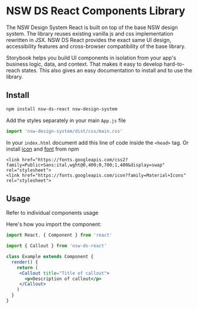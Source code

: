
<Meta title="Introduction/Getting Started" />

<style>{`
  .subheading {
    --mediumdark: '#999999';
    font-weight: 900;
    font-size: 13px;
    color: #999;
    letter-spacing: 6px;
    line-height: 24px;
    text-transform: uppercase;
    margin-bottom: 12px;
    margin-top: 40px;
  }

  .link-list {
    display: grid;
    grid-template-columns: 1fr;
    grid-template-rows: 1fr 1fr;
    row-gap: 10px;
  }

  @media (min-width: 620px) {
    .link-list {
      row-gap: 20px;
      column-gap: 20px;
      grid-template-columns: 1fr 1fr;
    }
  }

  @media all and (-ms-high-contrast:none) {
  .link-list {
      display: -ms-grid;
      -ms-grid-columns: 1fr 1fr;
      -ms-grid-rows: 1fr 1fr;
    }
  }

  .link-item {
    display: block;
    padding: 20px 30px 20px 15px;
    border: 1px solid #00000010;
    border-radius: 5px;
    transition: background 150ms ease-out, border 150ms ease-out, transform 150ms ease-out;
    color: #333333;
    display: flex;
    align-items: flex-start;
  }

  .link-item:hover {
    border-color: #1EA7FD50;
    transform: translate3d(0, -3px, 0);
    box-shadow: rgba(0, 0, 0, 0.08) 0 3px 10px 0;
  }

  .link-item:active {
    border-color: #1EA7FD;
    transform: translate3d(0, 0, 0);
  }

  .link-item strong {
    font-weight: 700;
    display: block;
    margin-bottom: 2px;
  }

  .link-item img {
    height: 40px;
    width: 40px;
    margin-right: 15px;
    flex: none;
  }

  .link-item span {
    font-size: 14px;
    line-height: 20px;
  }

  .tip {
    display: inline-block;
    border-radius: 1em;
    font-size: 11px;
    line-height: 12px;
    font-weight: 700;
    background: #E7FDD8;
    color: #66BF3C;
    padding: 4px 12px;
    margin-right: 10px;
    vertical-align: top;
  }

  .tip-wrapper {
    font-size: 13px;
    line-height: 20px;
    margin-top: 40px;
    margin-bottom: 40px;
  }

  .tip-wrapper code {
    font-size: 12px;
    display: inline-block;
  }


`}</style>

# NSW DS React Components Library

The NSW Design System React is built on top of the base NSW design system. The library reuses existing vanilla js and css implementation rewritten in JSX. NSW DS React provides the exact same UI design, accessibility features and cross-browser compatibility of the base library.

Storybook helps you build UI components in isolation from your app's business logic, data, and context. That makes it easy to develop hard-to-reach states. This also gives an easy documentation to install and to use the library.


## Install

```bash
npm install nsw-ds-react nsw-design-system
```


Add the styles separately in your main `App.js` file

```js
import 'nsw-design-system/dist/css/main.css'
```


In your `index.html` document add this line of code inside the `<head>` tag. Or install [icon](https://www.npmjs.com/package/material-design-icons-iconfont) and [font](https://www.npmjs.com/package/@fontsource/public-sans) from npm
```
<link href="https://fonts.googleapis.com/css2?family=Public+Sans:ital,wght@0,400;0,700;1,400&display=swap" rel="stylesheet">
<link href="https://fonts.googleapis.com/icon?family=Material+Icons" rel="stylesheet">
```

## Usage

Refer to individual components usage

Here's how you import the component:
```jsx
import React, { Component } from 'react'

import { Callout } from 'nsw-ds-react'

class Example extends Component {
  render() {
    return (
     <Callout title="Title of callout">
       <p>Description of callout</p>
     </Callout>
    )
  }
}
```
